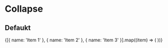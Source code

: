 
# Collapse

## Defaukt
<Spacer />
<Collapse title="My Items">
  {[{ name: 'Item 1' }, { name: 'Item 2' }, { name: 'Item 3' }].map((item) => (
    <Collapse.Item key={item.name} name={item.name} />
  ))}
</Collapse>